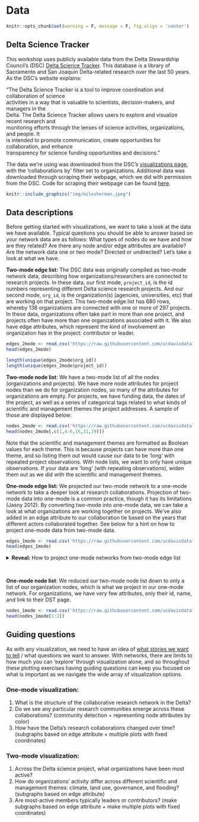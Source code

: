 # Data

```r
knitr::opts_chunk$set(warning = F, message = F, fig.align = 'center')
```

## Delta Science Tracker   

This workshop uses publicly available data from the Delta Stewardship Council's (DSC) [Delta Science Tracker](https://sciencetracker.deltacouncil.ca.gov/). This database is a library of Sacramento and San Joaquin Delta-related research over the last 50 years. As the DSC's website explains:  

| "The Delta Science Tracker is a tool to improve coordination and collaboration of science 
| activities in a way that is valuable to scientists, decision-makers, and managers in the
| Delta. The Delta Science Tracker allows users to explore and visualize recent research and 
| monitoring efforts through the lenses of science activities, organizations, and people. It 
| is intended to promote communication, create opportunities for collaboration, and enhance 
| transparency for science funding opportunities and decisions."  


The data we're using was downloaded from the DSC's [visualizations page](https://sciencetracker.deltacouncil.ca.gov/visualizations), with the 'collaborations by' filter set to organizations. Additional data was downloaded through scraping their webpage, which we did with permission from the DSC. Code for scraping their webpage can be found [here](https://github.com/ucdavisdatalab/workshop_network_viz/blob/main/scraping_data.R).

```r
knitr::include_graphics("img/milesherman.jpeg")
```

## Data descriptions  

Before getting started with visualizations, we want to take a look at the data we have available. Typical questions you should be able to answer based on your network data are as follows: What types of nodes do we have and how are they related? Are there any node and/or edge attributes are available? Are the network data one or two mode? Directed or undirected? Let's take a look at what we have.  

**Two-mode edge list:** The DSC data was originally compiled as two-mode network data, describing how organizations/researchers are connected to research projects. In these data, our first mode, `project_id`, is the id numbers representing different Delta science research projects. And our second mode, `org_id`, is the organization(s) (agencies, universities, etc) that are working on that project. This two-mode edge list has 680 rows, whereby 138 organizations are connected with one or more of 297 projects. In these data, organizations often take part in more than one project, and projects often have more than one organizations associated with it. We also have edge attributes, which represent the kind of involvement an organization has in the project: contributor or leader.  

```r
edges_2mode <- read.csv('https://raw.githubusercontent.com/ucdavisdatalab/workshop_network_viz/main/data/edgelist_twomode.csv')
head(edges_2mode)
```

```r
length(unique(edges_2mode$org_id))
length(unique(edges_2mode$project_id))
```

**Two-mode node list**: We have a two-mode list of all the nodes (organizations and projects). We have more node attributes for project nodes than we do for organization nodes, so many of the attributes for organizations are empty. For projects, we have funding data, the dates of the project, as well as a series of categorical tags related to what kinds of scientific and management themes the project addresses. A sample of those are displayed below:  

```r
nodes_2mode <- read.csv('https://raw.githubusercontent.com/ucdavisdatalab/workshop_network_viz/main/data/nodelist_twomode.csv')
head(nodes_2mode[,c(1,4:6,16,31,39)])
```

Note that the scientific and management themes are formatted as Boolean values for each theme. This is because projects can have more than one theme, and so listing them out would cause our data to be 'long' with repeated project observations. With node lists, we want to only have unique observations. If your data are 'long' (with repeating observations), widen them out as we did with the scientific and management themes.  

**One-mode edge list:** We projected our two-mode network to a one-mode network to take a deeper look at research collaborations. Projection of two-mode data into one-mode is a common practice, though it has its limitations (Jasny 2012). By converting two-mode into one-mode data, we can take a look at what organizations are working together on projects. We've also added in an edge attribute to our collaboration tie based on the years that different actors collaborated together. See below for a hint on how to project one-mode data from two-mode data.  

```r
edges_1mode <- read.csv('https://raw.githubusercontent.com/ucdavisdatalab/workshop_network_viz/main/data/edgelist_onemode_projected.csv') 
head(edges_1mode)
```
<details>
<summary>**Reveal:** How to project one-mode networks from two-mode edge list</summary>

```r
# We got our projected data directly from the DST webpage, but generally,
# you can project any bipartite network into a one-mode network using the
# following steps:

# 1. Create count table where organizations are columns (make your mode of
#    interest the 2nd/y argument in the table)
tbl <- table(edges_2mode[c(2,1)])
# 2. Extract column names -- these are mode 1 names (in our case, orgs)
orgids <- colnames(tbl)
# 3. Take the cross-product of the table to get a co-occurence matrix
comat <- crossprod(tbl)
# 4. Assign self-co-occurrences 0
diag(comat) <- 0
#   Check: This should be symmetrical
isSymmetric(comat)
# 5. Make a data frame from the matrix and add ids as the column names
comat <- data.frame(comat)
colnames(comat) <- orgids
#.  Check: This should be square
dim(comat)
# 6. Remove those with no co-occurrence at all
comat <- comat[rowSums(comat, na.rm = T) != 0, 
               colSums(comat, na.rm = T) != 0]
# 7. Make co-occur data frame into matrix object
comat <- as.matrix(comat)
# 8. Create a graph so that it can be converted into a weighted edge list
g <- igraph::graph_from_adjacency_matrix(comat, weighted = T, mode = 'undirected')
el_proj <- igraph::get.data.frame(g)
```
</details>
<br>

**One-mode node list**: We reduced our two-mode node list down to only a list of our organization nodes, which is what we project in our one-mode network. For organizations, we have very few attributes, only their id, name, and link to their DST page. 

```r
nodes_1mode <- read.csv('https://raw.githubusercontent.com/ucdavisdatalab/workshop_network_viz/main/data/nodelist_onemode.csv')
head(nodes_1mode[1:2])
```


## Guiding questions  

As with any visualization, we need to have an idea of [what stories we want to tell](https://ucdavisdatalab.github.io/workshop_data_viz_principles/before-you-viz-make-a-plan.html) / what questions we want to answer. With networks, there are limits to how much you can 'explore' through visualization alone, and so throughout these plotting exercises having guiding questions can keep you focused on what is important as we navigate the wide array of visualization options.  

### One-mode visualization:  

1. What is the structure of the collaborative research network in the Delta?
2. Do we see any particular research communities emerge across these collaborations? (community detection + representing node attributes by color)
3. How have the Delta's research collaborations changed over time? (subgraphs based on edge attribute + multiple plots with fixed coordinates)

### Two-mode visualization:  

1. Across the Delta science project, what organizations have been most active?  
2. How do organizations' activity differ across different scientific and management themes: climate, land use, governance, and flooding? (subgraphs based on edge attribute)    
3. Are most-active members typically leaders or contributors? (make subgraphs based on edge attribute + make multiple plots with fixed coordinates)



